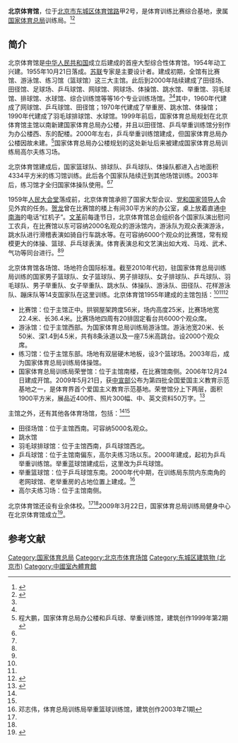 {{Infobox venue
| name = 北京体育馆
| nickname = 
| native_name = 国家体育总局训练局健身中心
| native_name_lang = 
| fullname = 
| former names = 
| logo_image = 
| logo_caption = 
| image = Fitness Center of National Sports Training Center (20200803124201).jpg
| image_size = 
| image_alt = 
| caption = 北京体育馆北门，挂有“国家体育总局训练局健身中心”字样
| pushpin_map = 
| pushpin_mapsize = 
| pushpin_map_caption = 
| pushpin_label_position = 
| pushpin_relief = 
| address = [[北京市|北京市]][[东城区|东城区]][[体育馆路_(北京)|体育馆路]]甲2号
| coordinates = {{Coord|39.881775|116.422049|type:landmark_region:CN-11_source:GoogleMaps|display=inline,title}}
| type = 室内体育馆
| genre = 
| broke_ground = 
| built = 
| opened = {{Start date|1955|10|21}}
| renovated = 
| expanded = 
| closed = 
| owner = [[国家体育总局训练局|国家体育总局训练局]]
| operator = 
| surface = 
| scoreboard = 
| production = 
| cost = 
| architect = 
| builder = 
| project_manager = 
| structural engineer = 
| services engineer = 
| general_contractor = 
| main_contractors = 
| seating_type = 
| capacity = 
| suites = 
| record_attendance = 
| dimensions = 
| field_shape = 
| acreage = 
| volume = 
| tenants = 
| embedded = 
| website = <!-- {{URL|example.com}} -->
| publictransit = 
}}
'''北京体育馆'''，位于[[北京市|北京市]][[东城区|东城区]][[体育馆路_(北京)|体育馆路]]甲2号，是体育训练比赛综合基地，隶属[[国家体育总局|国家体育总局]]训练局。<ref name=qlw>{{Cite web |url=http://beijing.qianlong.com/3825/2014/10/20/2000%409946232.htm |title=【北京历史上的今天】1955年10月21日 北京体育馆落成，千龙网，2014-10-20 |access-date=2016年9月25日 |archive-url=https://web.archive.org/web/20160927085638/http://beijing.qianlong.com/3825/2014/10/20/2000%409946232.htm |archive-date=2016年9月27日 |dead-url=yes }}</ref><ref name=cp>{{Cite web |url=http://www.cpweb.gov.cn/news/ziyuan/changguan/2013100917758.html |title=北京体育馆，昌平科普网，2013-10-09 |access-date=2016-09-25 |archive-url=https://web.archive.org/web/20160927105408/http://www.cpweb.gov.cn/news/ziyuan/changguan/2013100917758.html |archive-date=2016-09-27 |dead-url=yes }}</ref>

==简介==
北京体育馆是[[中华人民共和国|中华人民共和国]]成立后建成的首座大型综合性体育馆。1954年动工兴建。1955年10月21日落成。[[苏联|苏联]]专家是主要设计者。建成初期，全馆有比赛馆、游泳馆、练习馆（篮球馆）这三大主馆。此后到2000年陆续建成了田径场、田径馆、足球场、乒乓球馆、网球馆、网球场、体操馆、跳水馆、举重馆、羽毛球馆、排球馆、水球馆、综合训练馆等等16个专业训练场馆。<ref name=qlw/><ref name=cp/>其中，1960年代建成了网球馆、乒乓球馆、田径馆；1970年代建成了举重房、跳水馆、体操馆；1990年代建成了羽毛球排球馆、水球馆。1999年前后，国家体育总局规划在北京体育馆主馆以南新建国家体育总局办公楼，并且以田径馆、乒乓举重训练馆分别作为办公楼西、东的配楼。2000年左右，乒乓举重训练馆建成，但国家体育总局办公楼因故未建。<ref name=cheng>程大鹏，国家体育总局办公楼和乒乓球、举重训练馆，建筑创作1999年第2期</ref>国家体育总局办公楼规划的这处新址后来被建成国家体育总局训练局高尔夫练习场。

北京体育馆建成后，国家篮球队、排球队、乒乓球队、体操队都进入占地面积4334平方米的练习馆训练。此后各个国家队陆续迁到其他场馆训练。2003年后，练习馆才全归国家体操队使用。<ref name=qlw/><ref name=cp/>

1959年[[人民大会堂|人民大会堂]]落成前，北京体育馆承担了国家大型会议、[[党和国家领导人|党和国家领导人]]会见外宾的任务。[[贺龙|贺龙]]曾在比赛馆的楼上有间30平方米的办公室，桌上放着直通[[中南海|中南海]]的电话“红机子”。[[文革|文革]]前每逢节日，北京体育馆总会组织各个国家队演出慰问工农兵，在比赛馆以东可容纳2000名观众的游泳馆内，游泳队为观众表演游泳，跳水队进行滑稽表演如骑自行车跳水等。在可容纳6000个观众的比赛馆，常有规模更大的体操、篮球、乒乓球表演。体育表演总和文艺演出如大戏、马戏、武术、气功等同台进行。<ref name=qlw/><ref name=cp/>

北京体育馆各场馆、场地符合国际标准。截至2010年代初，驻国家体育总局训练局训练的国家男子篮球队、女子篮球队、男子排球队、女子排球队、乒乓球队、羽毛球队、男子举重队、女子举重队、跳水队、体操队、游泳队、田径队、花样游泳队、蹦床队等14支国家队在这里训练。北京体育馆1955年建成的主馆包括：<ref name=qlw/><ref name=cp/><ref name=qq>{{Cite web |url=http://sports.qq.com/a/20111116/000697.htm |title=国家体育总局训练局 七个中国之“最”，腾讯，2011-11-16 |accessdate=2016-09-25 |archive-date=2016-10-11 |archive-url=https://web.archive.org/web/20161011221911/http://sports.qq.com/a/20111116/000697.htm |dead-url=no }}</ref>
*比赛馆：位于主馆正中。拱钢屋架跨度56米，场内高度25米，比赛场地宽22.4米、长36.4米。比赛场地四周有20排固定看台共6000个观众席。
*游泳馆：位于主馆西部。为国家体育总局训练局游泳馆。游泳池宽20米、长50米、深1.4到4.5米，共有8条泳道以及一座7.5米高跳台。设2000个观众席。
*练习馆：位于主馆东部。场地有双层硬木地板，设3个篮球场。2003年后，成为国家体育总局训练局体操馆。
*国家体育总局训练局荣誉馆：位于主馆南楼，在比赛馆南侧。2006年12月24日建成开馆。2009年5月21日，获[[中共中央宣传部|中宣部]]公布为第四批全国爱国主义教育示范基地之一，是体育界首个爱国主义教育示范基地。荣誉馆分上下两层，面积1900平方米，展品近400件、照片300幅、中、英文资料50万字。<ref>{{Cite web |url=http://71.youth.cn/jyjd/bj/201104/t20110425_1561406.htm |title=国家体育总局训练局荣誉馆，中国青年网，2011-04-25 |access-date=2016-09-25 |archive-url=https://web.archive.org/web/20160927101135/http://71.youth.cn/jyjd/bj/201104/t20110425_1561406.htm |archive-date=2016-09-27 |dead-url=yes }}</ref>

主馆之外，还有其他各体育场馆，包括：<ref name=qlw/><ref name=cp/>
*田径场馆：位于主馆西南。可容纳5000名观众。
*跳水馆
*羽毛球排球馆：位于主馆西南，乒乓球馆西北。
*乒乓球馆：位于主馆南偏东，高尔夫练习场以东。2000年建成，起初为乒乓举重训练馆。举重蓝球馆建成后，这里改为乒乓球馆。
*举重篮球馆：位于乒乓球馆东南。2000年代中期，在训练局东院内东南角的老网球馆、老举重房的占地位置上建成。<ref>邓志伟，体育总局训练局举重篮球训练馆，建筑创作2003年Z1期</ref>
*高尔夫练习场：位于主馆南侧。

北京体育馆还设有业余体校。<ref name=qlw/><ref name=cp/>2009年3月22日，国家体育总局训练局健身中心在北京体育馆成立<ref>{{cite news|url=http://sports.sina.com.cn/o/2009-03-23/16214285615.shtml|title=奥运冠军携手全民健身 体育总局训练局健身中心开业|publisher=新浪体育|date=2009-03-23|accessdate=2020-08-03}}</ref>。

==参考文献==
{{reflist}}

{{中国20世纪建筑遗产}}
[[Category:国家体育总局|Category:国家体育总局]]
[[Category:北京市体育场馆|Category:北京市体育场馆]]
[[Category:东城区建筑物_(北京市)|Category:东城区建筑物 (北京市)]]
[[Category:中國室內體育館|Category:中國室內體育館]]